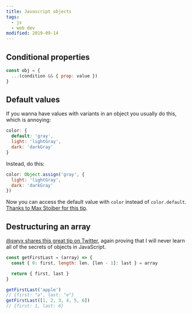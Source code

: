 ```yaml
---
title: Javascript objects
tags:
  - js
  - web dev
modified: 2019-09-14
---
```


## Conditional properties

```js
const obj = {
  ...(condition && { prop: value })
}
```

## Default values

If you wanna have values with variants in an object you usually do this, which is annoying:

```js
color: {
  default: 'gray',
  light: 'lightGray',
  dark: 'darkGray'
}
```

Instead, do this:

```js
color: Object.assign('gray', {
  light: 'lightGray',
  dark: 'darkGray'
})
```

Now you can access the default value with `color` instead of `color.default`. [Thanks to Max Stoiber for this tip](https://twitter.com/mxstbr/status/998975061636866048).

## Destructuring an array

[@swyx shares this great tip on Twitter](https://twitter.com/swyx/status/1172604337366941697), again proving that I will never learn all of the secrets of objects in JavaScript.

```js
const getFirstLast = (array) => {
  const { 0: first, length: len, [len - 1]: last } = array

  return { first, last }
}

getFirstLast('apple')
// {first: "a", last: "e"}
getFirstLast([1, 2, 3, 4, 5, 6])
// {first: 1, last: 6}
```
